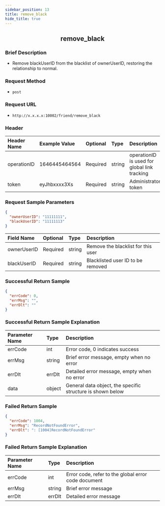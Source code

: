 ```yaml
---
sidebar_position: 13
title: remove_black
hide_title: true
---
```


<center>

## remove_black

</center>

### Brief Description
- Remove blackUserID from the blacklist of ownerUserID, restoring the relationship to normal.

### Request Method
- `post` 

### Request URL
- `http://x.x.x.x:10002/friend/remove_black` 

### Header
| Header Name | Example Value | Optional | Type   | Description                                                |
|:----------- |:------------- |:-------- |:------ |:---------------------------------------------------------- |
| operationID | 1646445464564 | Required | string | operationID is used for global link tracking               |
| token       | eyJhbxxxx3Xs  | Required | string | Administrator token                                        |

### Request Sample Parameters

```json
{
  "ownerUserID": "11111111",
  "blackUserID": "11111113"
}
```
| Field Name    | Optional | Type   | Description                                  |
|:------------- |:-------- |:------ |:-------------------------------------------- |
| ownerUserID   | Required | string | Remove the blacklist for this user           |
| blackUserID   | Required | string | Blacklisted user ID to be removed            |

### Successful Return Sample

```json
{
  "errCode": 0,
  "errMsg": "",
  "errDlt": ""
}
```
### Successful Return Sample Explanation

| Parameter Name | Type    | Description                                           |
|:-------------- |:------- |:----------------------------------------------------- |
| errCode        | int     | Error code, 0 indicates success                       |
| errMsg         | string  | Brief error message, empty when no error              |
| errDlt         | errDlt  | Detailed error message, empty when no error           |
| data           | object  | General data object, the specific structure is shown below |

### Failed Return Sample

```json
{
  "errCode": 1004,
  "errMsg": "RecordNotFoundError",
  "errDlt": ": [1004]RecordNotFoundError"
}
```
### Failed Return Sample Explanation

| Parameter Name | Type   | Description                                        |
|:-------------- |:------ |:-------------------------------------------------- |
| errCode        | int    | Error code, refer to the global error code document |
| errMsg         | string | Brief error message                                |
| errDlt         | errDlt | Detailed error message                             |